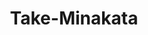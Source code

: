 ---
title: "Take-Minakata"
slug: "take-minakata"
arcana: "Hanged"

image: "./.jpg"

phys: ""
gun: ""
fire: ""
ice: ""
elec: ""
wind: ""
psy: ""
nuke: ""
bless: ""
curse: ""
---
